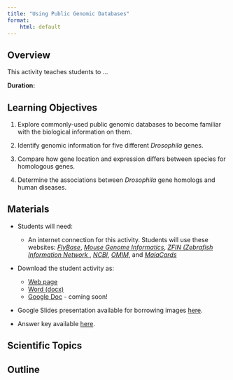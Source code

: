 ```yaml
---
title: "Using Public Genomic Databases"
format:
    html: default
---
```


## Overview

This activity teaches students to ...

**Duration:** 

## Learning Objectives

1. Explore commonly-used public genomic databases to become familiar with the biological information on them.

2. Identify genomic information for five different _Drosophila_ genes.

3. Compare how gene location and expression differs between species for homologous genes.

4. Determine the associations between _Drosophila_ gene homologs and human diseases. 

## Materials

-   Students will need:

    -   An internet connection for this activity. Students will use these websites: [_FlyBase_](https://flybase.org/), [_Mouse Genome Informatics_](https://informatics.jax.org/), [_ZFIN (Zebrafish Information Network _](https://zfin.org/), [_NCBI_](https://www.ncbi.nlm.nih.gov/datasets/gene/), [_OMIM_](https://omim.org/), and [_MalaCards_](https://www.malacards.org/)

-   Download the student activity as:

    -   [Web page](https://genomicseducation.org/module/public_databases_student_guide.html)
    -   [Word (docx)](https://github.com/fhdsl/GEMs/raw/main/docs/docx/module/public_databases_student_guide.docx)
    -   [Google Doc]() - coming soon!

-   Google Slides presentation available for borrowing images [here](https://docs.google.com/presentation/d/1fy3FwkSLETnRUdf8huddq2n4qcb6eOyzwVg05dbudII/edit?slide=id.g2c8182c8825_0_50#slide=id.g2c8182c8825_0_50).

-   Answer key available [here]().

## Scientific Topics

## Outline
